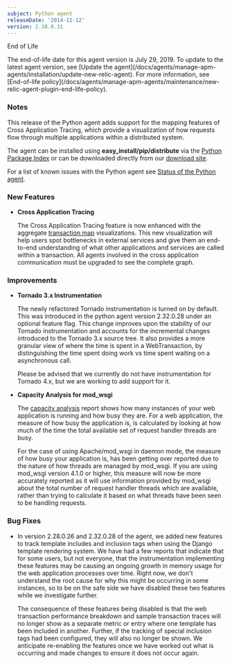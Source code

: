 ```yaml
---
subject: Python agent
releaseDate: '2014-11-12'
version: 2.38.0.31
---
```


End of Life

<Callout variant="important">
  The end-of-life date for this agent version is July 29, 2019. To update to the latest agent version, see [Update the agent](/docs/agents/manage-apm-agents/installation/update-new-relic-agent). For more information, see [End-of-life policy](/docs/agents/manage-apm-agents/maintenance/new-relic-agent-plugin-end-life-policy).
</Callout>

### Notes

This release of the Python agent adds support for the mapping features of Cross Application Tracing, which provide a visualization of how requests flow through multiple applications within a distributed system.

The agent can be installed using **easy_install/pip/distribute** via the [Python Package Index](https://pypi.python.org/pypi/newrelic) or can be downloaded directly from our [download site](http://download.newrelic.com/python_agent/release/).

For a list of known issues with the Python agent see [Status of the Python agent](/docs/python/status-of-python-agent).

### New Features

* **Cross Application Tracing**

  The Cross Application Tracing feature is now enhanced with the aggregate [transaction map](https://docs.newrelic.com/docs/apm/applications-menu/features/viewing-transaction-map) visualizations. This new visualization will help users spot bottlenecks in external services and give them an end-to-end understanding of what other applications and services are called within a transaction. All agents involved in the cross application communication must be upgraded to see the complete graph.

### Improvements

* **Tornado 3.x Instrumentation**

  The newly refactored Tornado instrumentation is turned on by default. This was introduced in the python agent version 2.32.0.28 under an optional feature flag. This change improves upon the stability of our Tornado instrumentation and accounts for the incremental changes introduced to the Tornado 3.x source tree. It also provides a more granular view of where the time is spent in a WebTransaction, by distinguishing the time spent doing work vs time spent waiting on a asynchronous call.

  Please be advised that we currently do not have instrumentation for Tornado 4.x, but we are working to add support for it.
* **Capacity Analysis for mod_wsgi**

  The [capacity analysis](https://docs.newrelic.com/docs/apm/reports/other-performance-analysis/capacity-analysis-report) report shows how many instances of your web application is running and how busy they are. For a web application, the measure of how busy the application is, is calculated by looking at how much of the time the total available set of request handler threads are busy.

  For the case of using Apache/mod_wsgi in daemon mode, the measure of how busy your application is, has been getting over reported due to the nature of how threads are managed by mod_wsgi. If you are using mod_wsgi version 4.1.0 or higher, this measure will now be more accurately reported as it will use information provided by mod_wsgi about the total number of request handler threads which are available, rather than trying to calculate it based on what threads have been seen to be handling requests.

### Bug Fixes

* In version 2.28.0.26 and 2.32.0.28 of the agent, we added new features to track template includes and inclusion tags when using the Django template rendering system. We have had a few reports that indicate that for some users, but not everyone, that the instrumentation implementing these features may be causing an ongoing growth in memory usage for the web application processes over time. Right now, we don't understand the root cause for why this might be occurring in some instances, so to be on the safe side we have disabled these two features while we investigate further.

  The consequence of these features being disabled is that the web transaction performance breakdown and sample transaction traces will no longer show as a separate metric or entry where one template has been included in another. Further, if the tracking of special inclusion tags had been configured, they will also no longer be shown. We anticipate re-enabling the features once we have worked out what is occurring and made changes to ensure it does not occur again.
